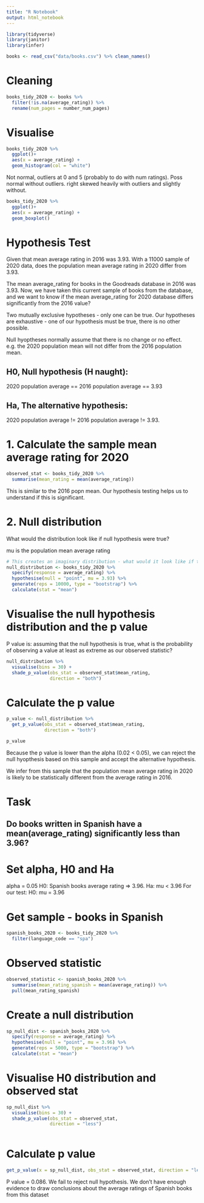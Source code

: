 ```yaml
---
title: "R Notebook"
output: html_notebook
---
```


```r
library(tidyverse)
library(janitor)
library(infer)
```

```r
books <- read_csv("data/books.csv") %>% clean_names()
```

# Cleaning 
```r
books_tidy_2020 <- books %>% 
  filter(!is.na(average_rating)) %>% 
  rename(num_pages = number_num_pages)
```

# Visualise

```r
books_tidy_2020 %>% 
  ggplot()+
  aes(x = average_rating) +
  geom_histogram(col = "white")
```
Not normal,  outliers at 0 and 5 (probably to do with num ratings). Poss normal without outliers. right skewed heavily with outliers and slightly without.

```r
books_tidy_2020 %>% 
  ggplot()+
  aes(x = average_rating) +
  geom_boxplot()
```

# Hypothesis Test

Given that mean average rating in 2016 was 3.93.
With a 11000 sample of 2020 data, does the population mean average rating in 2020 differ from 3.93.

The mean average_rating for books in the Goodreads database in 2016 was 3.93. Now, we have taken this current sample of books from the database, and we want to know if the mean average_rating for 2020 database differs significantly from the 2016 value?

Two mutually exclusive hypotheses - only one can be true.
Our hypotheses are exhaustive - one of our hypothesis must be true, there is no other possible.

Null hyoptheses normally assume that there is no change or no effect.
e.g. the 2020 population mean will not differ from the 2016 population mean.

## H0, Null hypothesis (H naught):
2020 population average == 2016 population average == 3.93

## Ha, The alternative hypothesis:
2020 population average != 2016 population average != 3.93.

# 1. Calculate the sample mean average rating for 2020

```r
observed_stat <- books_tidy_2020 %>% 
  summarise(mean_rating = mean(average_rating))
```

This is similar to the 2016 popn mean. Our hypothesis testing helps us to understand if this is significant.

# 2. Null distribution
What would the distribution look like if null hypothesis were true?

mu is the population mean average rating

```r
# This creates an imaginary distribution - what would it look like if the null hypothesis were true?
null_distribution <- books_tidy_2020 %>% 
  specify(response = average_rating) %>% 
  hypothesise(null = "point", mu = 3.93) %>%
  generate(reps = 10000, type = "bootstrap") %>%
  calculate(stat = "mean")
```

# Visualise the null hypothesis distribution and the p value

P value is:
assuming that the null hypothesis is true, what is the probability of observing a value at least as extreme as our observed statistic?

```r
null_distribution %>% 
  visualise(bins = 30) +
  shade_p_value(obs_stat = observed_stat$mean_rating,
                direction = "both")
```

# Calculate the p value

```r
p_value <- null_distribution %>% 
  get_p_value(obs_stat = observed_stat$mean_rating,
              direction = "both")

p_value
```

Because the p value is lower than the alpha (0.02 < 0.05), we can reject the null hyopthesis based on this sample and accept the alternative hypothesis.

We infer from this sample that the population mean average rating in 2020 is likely to be statistically different from the average rating in 2016.

# Task
## Do books written in Spanish have a mean(average_rating) significantly less than 3.96?

# Set alpha, H0 and Ha
alpha = 0.05
H0: Spanish books average rating => 3.96.
Ha: mu < 3.96
For our test:
H0: mu = 3.96


# Get sample - books in Spanish
```r
spanish_books_2020 <- books_tidy_2020 %>% 
  filter(language_code == "spa")
```

# Observed statistic
```r
observed_statistic <- spanish_books_2020 %>% 
  summarise(mean_rating_spanish = mean(average_rating)) %>% 
  pull(mean_rating_spanish)
```

# Create a null distribution
```r
sp_null_dist <- spanish_books_2020 %>% 
  specify(response = average_rating) %>% 
  hypothesise(null = "point", mu = 3.96) %>% 
  generate(reps = 5000, type = "bootstrap") %>% 
  calculate(stat = "mean")
```

# Visualise H0 distribution and observed stat
```r
sp_null_dist %>% 
  visualise(bins = 30) +
  shade_p_value(obs_stat = observed_stat,
                direction = "less")
  
```

# Calculate p value
```r
get_p_value(x = sp_null_dist, obs_stat = observed_stat, direction = "less")
```

P value = 0.086. We fail to reject null hypothesis.
We don't have enough evidence to draw conclusions about the average ratings of Spanish books from this dataset